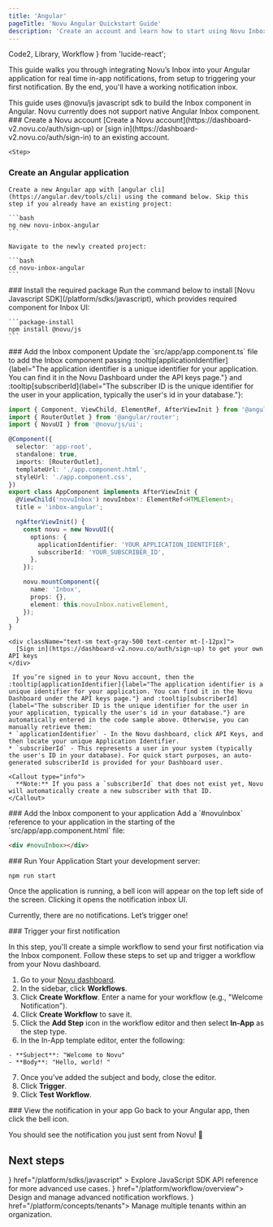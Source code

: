 ```yaml
---
title: 'Angular'
pageTitle: 'Novu Angular Quickstart Guide'
description: 'Create an account and learn how to start using Novu Inbox Notification in your angular application.'
---
```


  Code2,
  Library,
  Workflow
} from 'lucide-react';

This guide walks you through integrating Novu’s Inbox into your Angular application for real time in-app notifications, from setup to triggering your first notification. By the end, you'll have a working notification inbox.

<Callout type="info">
  This guide uses @novu/js javascript sdk to build the Inbox component in Angular. Novu currently does not support native Angular Inbox component.
</Callout>

<Steps>
  <Step>
  ### Create a Novu account
    [Create a Novu account](https://dashboard-v2.novu.co/auth/sign-up) or [sign in](https://dashboard-v2.novu.co/auth/sign-in) to an existing account.
  </Step>

    <Step>
  ### Create an Angular application
    Create a new Angular app with [angular cli](https://angular.dev/tools/cli) using the command below. Skip this step if you already have an existing project:

    ```bash
    ng new novu-inbox-angular
    ```

    Navigate to the newly created project:

    ```bash
    cd novu-inbox-angular
    ```
  </Step>

  <Step>
  ### Install the required package
  Run the command below to install [Novu Javascript SDK](/platform/sdks/javascript), which provides required component for Inbox UI:

    ```package-install
    npm install @novu/js
    ```
  </Step>


  <Step>
  ### Add the Inbox component
  Update the `src/app/app.component.ts` file to add the Inbox component passing :tooltip[applicationIdentifier]{label="The application identifier is a unique identifier for your application. You can find it in the Novu Dashboard under the API keys page."} and :tooltip[subscriberId]{label="The subscriber ID is the unique identifier for the user in your application, typically the user's id in your database."}:

```ts title="src/app/app.component.ts"
import { Component, ViewChild, ElementRef, AfterViewInit } from '@angular/core';
import { RouterOutlet } from '@angular/router';
import { NovuUI } from '@novu/js/ui';

@Component({
  selector: 'app-root',
  standalone: true,
  imports: [RouterOutlet],
  templateUrl: './app.component.html',
  styleUrl: './app.component.css',
})
export class AppComponent implements AfterViewInit {
  @ViewChild('novuInbox') novuInbox!: ElementRef<HTMLElement>;
  title = 'inbox-angular';

  ngAfterViewInit() {
    const novu = new NovuUI({
      options: {
        applicationIdentifier: 'YOUR_APPLICATION_IDENTIFIER',
        subscriberId: 'YOUR_SUBSCRIBER_ID',
      },
    });

    novu.mountComponent({
      name: 'Inbox',
      props: {},
      element: this.novuInbox.nativeElement,
    });
  }
}
```
    <div className="text-sm text-gray-500 text-center mt-[-12px]">
      [Sign in](https://dashboard-v2.novu.co/auth/sign-up) to get your own API keys
    </div>

     If you’re signed in to your Novu account, then the :tooltip[applicationIdentifier]{label="The application identifier is a unique identifier for your application. You can find it in the Novu Dashboard under the API keys page."} and :tooltip[subscriberId]{label="The subscriber ID is the unique identifier for the user in your application, typically the user's id in your database."} are automatically entered in the code sample above. Otherwise, you can manually retrieve them:
    * `applicationIdentifier` - In the Novu dashboard, click API Keys, and then locate your unique Application Identifier.
    * `subscriberId` - This represents a user in your system (typically the user's ID in your database). For quick start purposes, an auto-generated subscriberId is provided for your Dashboard user.

    <Callout type="info">
      **Note:** If you pass a `subscriberId` that does not exist yet, Novu will automatically create a new subscriber with that ID.
    </Callout>

  </Step>

  <Step>
  ### Add the Inbox component to your application
  Add a `#novuInbox` reference to your application in the starting of the `src/app/app.component.html` file:

  ```html title="src/app/app.component.html"
  <div #novuInbox></div>
  ```
  </Step>

  <Step>
  ### Run Your Application
  Start your development server:

  ```package-install
  npm run start
  ```
  Once the application is running, a bell icon will appear on the top left side of the screen. Clicking it opens the notification inbox UI.

  Currently, there are no notifications. Let’s trigger one!

  </Step>

  <Step>
  ### Trigger your first notification

  In this step, you'll create a simple workflow to send your first notification via the Inbox component. Follow these steps to set up and trigger a workflow from your Novu dashboard.

  1. Go to your [Novu dashboard](https://dashboard-v2.novu.co/auth/sign-in).
  2. In the sidebar, click **Workflows**.
  3. Click **Create Workflow**. Enter a name for your workflow (e.g., "Welcome Notification").
  4. Click **Create Workflow** to save it.
  5. Click the **Add Step** icon in the workflow editor and then select **In-App** as the step type.
  6. In the In-App template editor, enter the following:

    - **Subject**: "Welcome to Novu"
    - **Body**: "Hello, world! "

  7. Once you’ve added the subject and body, close the editor.
  8. Click **Trigger**.
  9. Click **Test Workflow**.

  </Step>

  <Step>
  ###  View the notification in your app
  Go back to your Angular app, then click the bell icon.

  You should see the notification you just sent from Novu! 🎉

  </Step>
</Steps>


## Next steps

<Cards cols={2}>
  <Card
    title="Javascript SDK API Reference"
    icon={<Library />}
    href="/platform/sdks/javascript"
  >
    Explore JavaScript SDK API reference for more advanced use cases.
  </Card>
  <Card title="Build Workflow" icon={<Workflow />} href="/platform/workflow/overview">
     Design and manage advanced notification workflows.
  </Card>
  <Card title="Multi Tenancy" icon={<Code2 />} href="/platform/concepts/tenants">
    Manage multiple tenants within an organization.
  </Card>
</Cards>